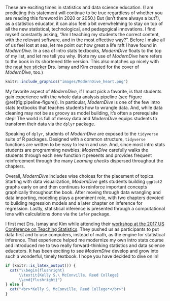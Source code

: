 These are exciting times in statistics and data science education. (I am predicting this statement will continue to be true regardless of whether you are reading this foreword in 2020 or 2050.) But (isn't there always a but?), as a statistics educator, it can also feel a bit overwhelming to stay on top of all the new statistical, technological, and pedagogical innovations. I find myself constantly asking, "Am I teaching my students the correct content, with the relevant software, and in the most effective way?". Before I make all of us feel lost at sea, let me point out how great a life raft I have found in *ModernDive*. In a sea of intro stats textbooks, *ModernDive* floats to the top of my list, and let me tell you why. (Note my use of *ModernDive* here refers to the book in its shortened title version. This also matches up nicely with the [neat hex sticker](https://moderndive.com/images/logos/hex_blue_text.png) Drs. Ismay and Kim created for the cover of *ModernDive*, too.) 

```r
knitr::include_graphics("images/ModernDive_heart.png")
```

My favorite aspect of *ModernDive*, if I must pick a favorite, is that students gain experience with the whole data analysis pipeline (see Figure \@ref(fig:pipeline-figure)). In particular, *ModernDive* is one of the few intro stats textbooks that teaches students how to wrangle data. And, while data cleaning may not be as groovy as model building, it's often a prerequisite step! The world is full of messy data and *ModernDive* equips students to transform their data via the `dplyr` package.  

Speaking of `dplyr`, students of *ModernDive* are exposed to the `tidyverse` suite of R packages. Designed with a common structure, `tidyverse` functions are written to be easy to learn and use.  And, since most intro stats students are programming newbies, *ModernDive* carefully walks the students through each new function it presents and provides frequent reinforcement through the many *Learning checks* dispersed throughout the chapters.  

Overall, *ModernDive* includes wise choices for the placement of topics. Starting with data visualization, *ModernDive* gets students building `ggplot2` graphs early on and then continues to reinforce important concepts graphically throughout the book. After moving through data wrangling and data importing, modeling plays a prominent role, with two chapters devoted to building regression models and a later chapter on inference for regression. Lastly, statistical inference is presented through a computational lens with calculations done via the `infer` package.   

I first met Drs. Ismay and Kim while attending their [workshop at the 2017 US Conference on Teaching Statistics](https://www.causeweb.org/cause/uscots/uscots17/workshop/3). They pushed us as participants to put data first and to use computers, instead of math, as the engine for statistical inference. That experience helped me modernize my own intro stats course and introduced me to two really forward-thinking statistics and data science educators. It has been exciting to see *ModernDive* develop and grow into such a wonderful, timely textbook. I hope you have decided to dive on in!

```r
if (knitr::is_latex_output()) {
  cat("\\begin{flushright}
      \\textit{Kelly S.\ McConville, Reed College}
      \\end{flushright}")
} else {
  cat("<br>*Kelly S. McConville, Reed College*</br>")
}
```
